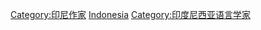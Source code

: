 [[Category:印尼作家|Category:印尼作家]]
[[Category:各国翻译家|Indonesia]]
[[Category:印度尼西亚语言学家|Category:印度尼西亚语言学家]]